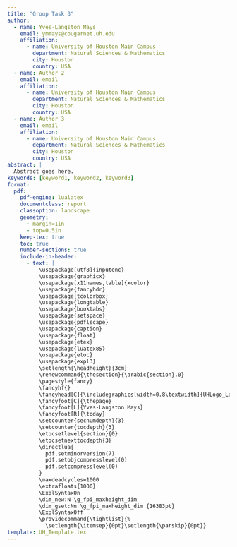 ```yaml
---
title: "Group Task 3"
author: 
  - name: Yves-Langston Mays
    email: ymmays@cougarnet.uh.edu
    affiliation:
      - name: University of Houston Main Campus
        department: Natural Sciences & Mathematics
        city: Houston
        country: USA
  - name: Author 2
    email: email
    affiliation:
      - name: University of Houston Main Campus
        department: Natural Sciences & Mathematics
        city: Houston
        country: USA
  - name: Author 3
    email: email
    affiliation:
      - name: University of Houston Main Campus
        department: Natural Sciences & Mathematics
        city: Houston
        country: USA
abstract: |
  Abstract goes here.
keywords: [keyword1, keyword2, keyword3]
format:
  pdf:
    pdf-engine: lualatex
    documentclass: report
    classoption: landscape
    geometry: 
      - margin=1in
      - top=0.5in
    keep-tex: true
    toc: true
    number-sections: true
    include-in-header:
      - text: |
          \usepackage[utf8]{inputenc}
          \usepackage{graphicx}
          \usepackage[x11names,table]{xcolor}
          \usepackage{fancyhdr}
          \usepackage{tcolorbox}
          \usepackage{longtable}
          \usepackage{booktabs}
          \usepackage{setspace}
          \usepackage{pdflscape}
          \usepackage{caption}
          \usepackage{float}
          \usepackage{etex}
          \usepackage{luatex85}
          \usepackage{etoc}
          \usepackage{expl3}
          \setlength{\headheight}{3cm}
          \renewcommand{\thesection}{\arabic{section}.0}
          \pagestyle{fancy}
          \fancyhf{}
          \fancyhead[C]{\includegraphics[width=0.8\textwidth]{UHLogo_Long.png}}
          \fancyfoot[C]{\thepage}
          \fancyfoot[L]{Yves-Langston Mays}
          \fancyfoot[R]{\today}
          \setcounter{secnumdepth}{3}
          \setcounter{tocdepth}{3}
          \etocsetlevel{section}{0}
          \etocsetnexttocdepth{3}
          \directlua{
            pdf.setminorversion(7)
            pdf.setobjcompresslevel(0)
            pdf.setcompresslevel(0)
          }
          \maxdeadcycles=1000
          \extrafloats{1000}
          \ExplSyntaxOn
          \dim_new:N \g_fpi_maxheight_dim
          \dim_gset:Nn \g_fpi_maxheight_dim {16383pt}
          \ExplSyntaxOff
          \providecommand{\tightlist}{%
            \setlength{\itemsep}{0pt}\setlength{\parskip}{0pt}}
template: UH_Template.tex
---
```


# 
